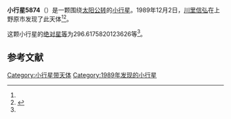 {{Infobox planet
| bgcolour = #FFFFC0
| name = 5874
| symbol = 
| image = 
| caption = 
| discovery = yes
| discovery_ref = 
| discoverer = [[川里信弘|川里信弘]]
| discovery_site = [[上野原市|上野原市]] 
| discovered = 1989年12月2日
| designations = yes
| mp_name = 
| named_after = 
| alt_names = 1989 XB/ 1978 YD2 / 1983 CN2
| mp_category = [[主带小行星|主带小行星]]
| orbit_ref = <ref name="a">[http://ssd.jpl.nasa.gov/sbdb.cgi?sstr=5874 5874] {{Wayback|url=http://ssd.jpl.nasa.gov/sbdb.cgi?sstr=5874 |date=20110610013253 }}，小行星數據庫瀏覽器（JPL Small-Body Database Browser）－[[美国国家航空航天局|美国国家航空航天局]]喷气推进实验室</ref>
| epoch = 2456400.5 (2013年4月18日更新)
| aphelion = {{convert|2.915594434658788|AU|km|3|abbr=on|lk=out}}
| perihelion = {{convert|1.851608132129182|AU|km|3|abbr=on}}
| semimajor = {{convert|2.383601283393985|AU|km|3|abbr=on}}
| eccentricity = 0.223188817
| period = 1344.153424 [[日|日]]<br />3.68[[儒略年|儒略年]]
| avg_speed = 
| inclination = 7.07872068018316
| asc_node = 135.3226149083944
| mean_anomaly = 
| arg_peri = 296.6175820123626
| satellites = 
| physical_characteristics = yes
| dimensions = 
| mass = 
| density = 
| surface_grav = 
| escape_velocity = 
| sidereal_day = 
| axial_tilt = 
| pole_ecliptic_lat = 
| pole_ecliptic_lon = 
| albedo = 
| temperatures= 
| temp_name1 = 
| mean_temp_1 = 
| max_temp_1 = 
| temp_name2 = 
| max_temp_2 = 
| spectral_type = 
| abs_magnitude = 296.6175820123626
}}

'''小行星5874'''（{{lang-en|5874}}）是一颗围绕[[太阳|太阳]][[公转|公转]]的[[小行星|小行星]]。1989年12月2日，[[川里信弘|川里信弘]]在上野原市发现了此天体<ref name="a" /><ref>{{cite news|title=小行星列表|url=http://cfa-www.harvard.edu/iau/lists/NumberedMPs.txt|accessdate=2013-07-08|newspaper=哈佛大学|archive-date=2008-05-17|archive-url=https://web.archive.org/web/20080517010638/http://cfa-www.harvard.edu/iau/lists/NumberedMPs.txt|dead-url=no}}</ref>。

这颗小行星的[[绝对星等|绝对星等]]为296.6175820123626等<ref name="a" />。

==参考文献==
{{reflist}}
{{Minor Planet Number|[[小行星5873|小行星5873]]|[[小行星5875|小行星5875]]}}

{{小天体}}

[[Category:小行星带天体|Category:小行星带天体]]
[[Category:1989年发现的小行星|Category:1989年发现的小行星]]

{{asteroid-stub}}